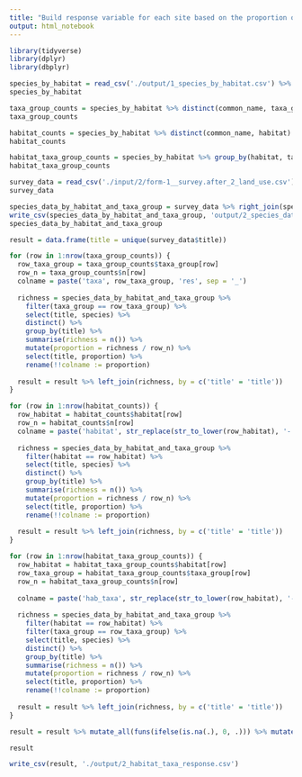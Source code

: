 ```yaml
---
title: "Build response variable for each site based on the proportion of species from each habitat that occurs"
output: html_notebook
---
```

```r
library(tidyverse)
library(dplyr)
library(dbplyr)
```

```r
species_by_habitat = read_csv('./output/1_species_by_habitat.csv') %>% rename(taxa_group = group)
species_by_habitat
```
```r
taxa_group_counts = species_by_habitat %>% distinct(common_name, taxa_group) %>% group_by(taxa_group) %>% summarise(n = n())
taxa_group_counts
```

```r
habitat_counts = species_by_habitat %>% distinct(common_name, habitat) %>% group_by(habitat) %>% summarise(n = n())
habitat_counts
```

```r
habitat_taxa_group_counts = species_by_habitat %>% group_by(habitat, taxa_group) %>% summarise(n = n())
habitat_taxa_group_counts
```

```r
survey_data = read_csv('./input/2/form-1__survey.after_2_land_use.csv') %>% select(title, Birds_Songbirds, Birds_Warblers, Birds_Finches, Birds_Tits, Birds_Crows, Birds_Pigeons, Birds_Aerial, Birds_Other, Insects_Butterflies, Insects_Bumblebees, Insects_Hoverflies, Insects_Other, Plants_Trees, Plants_Midstory, Plants_Ferns, Plants_Orchids, Plants_Fungi, Plants_Micro, Plants_Grasses, Plants_Other) %>% unite(concat, -c("title"), sep = ",", remove=T) %>% separate_rows(concat, convert = TRUE, sep = ",") %>% filter(!is.na(concat)) %>% rename(species=concat)
survey_data
```

```r
species_data_by_habitat_and_taxa_group = survey_data %>% right_join(species_by_habitat, by = c('species' = 'common_name')) %>% select(title, species, habitat, taxa_group)
write_csv(species_data_by_habitat_and_taxa_group, 'output/2_species_data_by_habitat_and_taxa_group.csv')
species_data_by_habitat_and_taxa_group
```

```r
result = data.frame(title = unique(survey_data$title))

for (row in 1:nrow(taxa_group_counts)) {
  row_taxa_group = taxa_group_counts$taxa_group[row]
  row_n = taxa_group_counts$n[row]
  colname = paste('taxa', row_taxa_group, 'res', sep = '_')
  
  richness = species_data_by_habitat_and_taxa_group %>% 
    filter(taxa_group == row_taxa_group) %>% 
    select(title, species) %>% 
    distinct() %>%
    group_by(title) %>% 
    summarise(richness = n()) %>%
    mutate(proportion = richness / row_n) %>%
    select(title, proportion) %>%
    rename(!!colname := proportion)
  
  result = result %>% left_join(richness, by = c('title' = 'title'))
}

for (row in 1:nrow(habitat_counts)) {
  row_habitat = habitat_counts$habitat[row]
  row_n = habitat_counts$n[row]
  colname = paste('habitat', str_replace(str_to_lower(row_habitat), '-', '_'), 'res', sep = '_')
  
  richness = species_data_by_habitat_and_taxa_group %>% 
    filter(habitat == row_habitat) %>% 
    select(title, species) %>% 
    distinct() %>%
    group_by(title) %>% 
    summarise(richness = n()) %>%
    mutate(proportion = richness / row_n) %>%
    select(title, proportion) %>%
    rename(!!colname := proportion)
  
  result = result %>% left_join(richness, by = c('title' = 'title'))
}

for (row in 1:nrow(habitat_taxa_group_counts)) {
  row_habitat = habitat_taxa_group_counts$habitat[row]
  row_taxa_group = habitat_taxa_group_counts$taxa_group[row]
  row_n = habitat_taxa_group_counts$n[row]
  
  colname = paste('hab_taxa', str_replace(str_to_lower(row_habitat), '-', '_'), row_taxa_group, 'res', sep = '_')
  
  richness = species_data_by_habitat_and_taxa_group %>% 
    filter(habitat == row_habitat) %>% 
    filter(taxa_group == row_taxa_group) %>% 
    select(title, species) %>% 
    distinct() %>%
    group_by(title) %>% 
    summarise(richness = n()) %>%
    mutate(proportion = richness / row_n) %>%
    select(title, proportion) %>%
    rename(!!colname := proportion)
  
  result = result %>% left_join(richness, by = c('title' = 'title'))
}

result = result %>% mutate_all(funs(ifelse(is.na(.), 0, .))) %>% mutate_if(is.numeric, round, 3)

result
```
```r
write_csv(result, './output/2_habitat_taxa_response.csv')
```